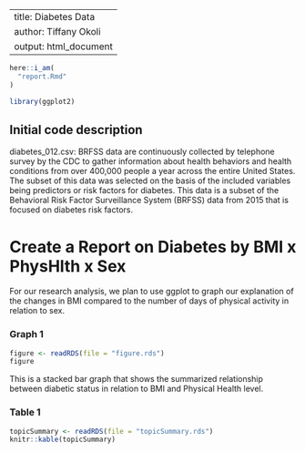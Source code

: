 
---
title: Diabetes Data
author: Tiffany Okoli
output: html_document
---

```r
here::i_am(
  "report.Rmd"
)
```

```r
library(ggplot2)
```


## Initial code description

  diabetes_012.csv:
    BRFSS data are continuously collected by telephone survey by the CDC to       gather information about health behaviors and health conditions from over       400,000 people a year across the entire United States. The subset of this       data was selected on the basis of the included variables being predictors or     risk factors for diabetes. This data is a subset of the Behavioral Risk         Factor Surveillance System (BRFSS) data from
2015 that is focused on diabetes risk factors.


  
# Create a Report on Diabetes by BMI x PhysHlth x Sex
For our research analysis, we plan to use ggplot to graph our explanation of the changes in BMI compared to the number of days of physical activity in relation to sex.



### Graph 1
``` r
figure <- readRDS(file = "figure.rds") 
figure
```
This is a stacked bar graph that shows the summarized relationship between diabetic status in relation to BMI and Physical Health level. 

### Table 1

```r
topicSummary <- readRDS(file = "topicSummary.rds")
knitr::kable(topicSummary)
```
